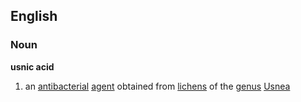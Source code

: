 ==English==
===Noun===
'''usnic acid'''
#{{chemistry}} an [[antibacterial]] [[agent]] obtained from [[lichen]]s of the [[genus]] [[Usnea]]
